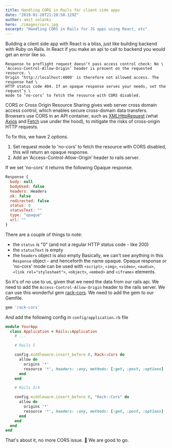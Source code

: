 ```yaml
---
title: Handling CORS in Rails for client side apps
date: "2019-01-20T21:20:50.129Z"
author: amit solanki
hero: ./images/cors.jpg
excerpt: "Handling CORS in Rails for JS apps using React, etc"
---
```


Building a client side app with React is a bliss, just like building backend with Ruby on Rails. In React if you make an api to call to backend you would get an error like so.

```
Response to preflight request doesn’t pass access control check: No \
‘Access-Control-Allow-Origin’ header is present on the requested resource. \
Origin ‘http://localhost:4000' is therefore not allowed access. The response had \
HTTP status code 404. If an opaque response serves your needs, set the request’s \
mode to ‘no-cors’ to fetch the resource with CORS disabled.
```

CORS or Cross Origin Resource Sharing gives web server cross domain access control, which enables secure cross-domain data transfers. Browsers use CORS in an API container, such as [XMLHttpRequest](https://developer.mozilla.org/en-US/docs/Web/API/XMLHttpRequest) (what [Axios](https://github.com/axios/axios) and [Fetch](https://developer.mozilla.org/en-US/docs/Web/API/Fetch_API) use under the hood), to mitigate the risks of cross-origin HTTP requests.

To fix this, we have 2 options.

1. Set request mode to 'no-cors' to fetch the resource with CORS disabled, this will return an opaque response.
2. Add an ‘Access-Control-Allow-Origin’ header to rails server.

If we set 'no-cors' it returns the following Opaque response.
```js
Response {
  body: null
  bodyUsed: false
  headers: Headers
  ok: false
  redirected: false
  status: 0
  statusText: ""
  type: "opaque"
  url: ""
}
```
There are a couple of things to note:
- the `status` is "0" (and not a regular HTTP status code - like 200)
- the `statusText` is empty
- the `headers` object is also empty
Basically, we can't see anything in this `Response` object - and henceforth the name opaque. Opaque response or 'no-cors' mode can be used with `<script>`, `<img>`, `<video>`, `<audio>`, `<link rel="stylesheet">`, `<object>`, `<embed>` and `<iframe>` elements.

So it's of no use to us, given that we need the data from our rails api. We need to add the `Access-Control-Allow-Origin` header to the rails server. We can use this wonderful gem [rack-cors](https://github.com/cyu/rack-cors). We need to add the gem to our Gemfile.

```ruby
gem 'rack-cors'
```
And add the following config in `config/application.rb` file

```ruby
module YourApp
  class Application < Rails::Application
    # ...

    # Rails 5

    config.middleware.insert_before 0, Rack::Cors do
      allow do
        origins '*'
        resource '*', headers: :any, methods: [:get, :post, :options]
      end
    end

    # Rails 3/4

    config.middleware.insert_before 0, "Rack::Cors" do
      allow do
        origins '*'
        resource '*', headers: :any, methods: [:get, :post, :options]
      end
    end
  end
end
```

That's about it, no more CORS issue. 🚀 We are good to go.
